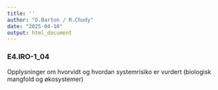 ```yaml
---
title: ''
author: "D.Barton / R.Chudy"
date: "2025-04-10"
output: html_document
---
```

### E4.IRO-1_04

Opplysninger om hvorvidt og hvordan systemrisiko er vurdert (biologisk mangfold og økosystemer) 
